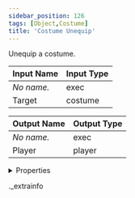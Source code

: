 ```yaml
---
sidebar_position: 126
tags: [Object,Costume]
title: 'Costume Unequip'
---
```


Unequip a costume.



<IChip uuid="d5070b89-da23-4e4b-848c-07bb22c0420e" />

| Input Name | Input Type |
|-----------|-----------|
| *No name.* | exec |
| Target | costume |

| Output Name | Output Type |
|-----------|-----------|
| *No name.* | exec |
| Player | player |


<details>
  <summary>Properties</summary>
  <div>
    <div>
    <table>
      <thead>
        <tr>
          <th>Room availability:</th>
          <th>Available everywhere</th>
        </tr>
        <tr>
          <th>Is beta required?</th>
          <th>No</th>
        </tr>
        <tr>
          <th>Is this chip a trolling risk?</th>
          <th>No</th>
        </tr>
        <tr>
          <th>Is this chip a role assignment risk?</th>
          <th>No</th>
        </tr>
        <tr>
          <th>Chip UUID</th>
          <th>d5070b89-da23-4e4b-848c-07bb22c0420e</th>
        </tr>
      </thead>
    </table>
    </div>
  </div>
</details>

._extrainfo
